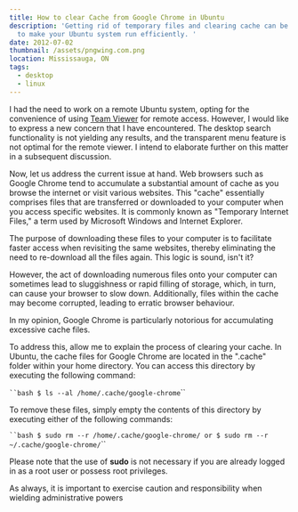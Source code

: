 ```yaml
---
title: How to clear Cache from Google Chrome in Ubuntu
description: 'Getting rid of temporary files and clearing cache can be helpful
  to make your Ubuntu system run efficiently. '
date: 2012-07-02
thumbnail: /assets/pngwing.com.png
location: Mississauga, ON
tags:
  - desktop
  - linux
---
```


I had the need to work on a remote Ubuntu system, opting for the convenience of using [Team Viewer](https://www.teamviewer.com) for remote access. However, I would like to express a new concern that I have encountered. The desktop search functionality is not yielding any results, and the transparent menu feature is not optimal for the remote viewer. I intend to elaborate further on this matter in a subsequent discussion.

Now, let us address the current issue at hand. Web browsers such as Google Chrome tend to accumulate a substantial amount of cache as you browse the internet or visit various websites. This "cache" essentially comprises files that are transferred or downloaded to your computer when you access specific websites. It is commonly known as "Temporary Internet Files," a term used by Microsoft Windows and Internet Explorer.

The purpose of downloading these files to your computer is to facilitate faster access when revisiting the same websites, thereby eliminating the need to re-download all the files again. This logic is sound, isn't it?

However, the act of downloading numerous files onto your computer can sometimes lead to sluggishness or rapid filling of storage, which, in turn, can cause your browser to slow down. Additionally, files within the cache may become corrupted, leading to erratic browser behaviour.

In my opinion, Google Chrome is particularly notorious for accumulating excessive cache files.

To address this, allow me to explain the process of clearing your cache. In Ubuntu, the cache files for Google Chrome are located in the ".cache" folder within your home directory. You can access this directory by executing the following command:

` ``bash $ ls --al /home/.cache/google-chrome `﻿``

To remove these files, simply empty the contents of this directory by executing either of the following commands:

` ``bash $ sudo rm --r /home/.cache/google-chrome/ or $ sudo rm --r ~/.cache/google-chrome/ `﻿``

Please note that the use of **sudo** is not necessary if you are already logged in as a root user or possess root privileges.

As always, it is important to exercise caution and responsibility when wielding administrative powers
